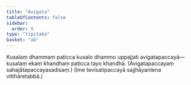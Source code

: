 ```yaml
---
title: "Avigata"
tableOfContents: false
sidebar:
  order: 9
type: "tipitaka"
basket: "ab"
---
```



<DynamicBreadcrumb />

<Division number="20">

<Paragraph number="172">
Kusalaṃ dhammaṃ paṭicca kusalo dhammo uppajjati avigatapaccayā—  kusalaṃ ekaṃ khandhaṃ paṭicca tayo khandhā. (Avigatapaccayaṃ sahajātapaccayasadisaṃ.)

</Paragraph>
</Division>

<Paragraph number="173" type="center">
(Ime tevīsatipaccayā sajjhāyantena vitthāretabbā.)
</Paragraph>